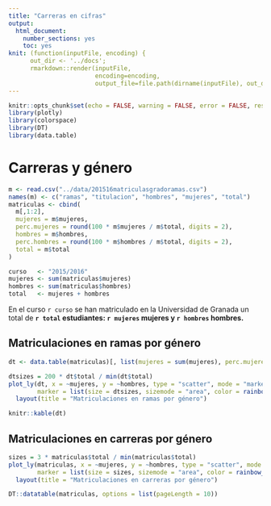 ```yaml
---
title: "Carreras en cifras"
output: 
  html_document: 
    number_sections: yes
    toc: yes
knit: (function(inputFile, encoding) { 
      out_dir <- '../docs';
      rmarkdown::render(inputFile,
                        encoding=encoding, 
                        output_file=file.path(dirname(inputFile), out_dir, 'carreras-genero.html')) })
---
```


<style>
#TOC { 
  border: 1px solid silver;
  margin: 1em 0;
  padding: 1em 0 0; 
}
</style>

```r
knitr::opts_chunk$set(echo = FALSE, warning = FALSE, error = FALSE, results = "markup")
library(plotly)
library(colorspace)
library(DT)
library(data.table)
```

# Carreras y género

```r
m <- read.csv("../data/201516matriculasgradoramas.csv")
names(m) <- c("ramas", "titulacion", "hombres", "mujeres", "total")
matriculas <- cbind(
  m[,1:2],
  mujeres = m$mujeres,
  perc.mujeres = round(100 * m$mujeres / m$total, digits = 2),
  hombres = m$hombres,
  perc.hombres = round(100 * m$hombres / m$total, digits = 2),
  total = m$total
)
```

```r
curso   <- "2015/2016"
mujeres <- sum(matriculas$mujeres)
hombres <- sum(matriculas$hombres)
total   <- mujeres + hombres
```
En el curso `r curso` se han matriculado en la Universidad de Granada un total de **`r total` estudiantes: `r mujeres` mujeres y `r hombres` hombres.**

## Matriculaciones en ramas por género

```r
dt <- data.table(matriculas)[, list(mujeres = sum(mujeres), perc.mujeres = mean(perc.mujeres), hombres = sum(hombres), perc.hombres = mean(perc.hombres), total = sum(total)), by=ramas]
```

```r
dtsizes = 200 * dt$total / min(dt$total)
plot_ly(dt, x = ~mujeres, y = ~hombres, type = "scatter", mode = "markers", text = ~ramas,
        marker = list(size = dtsizes, sizemode = "area", color = rainbow_hcl(length(dtsizes)))) %>%
  layout(title = "Matriculaciones en ramas por género")
```

```r
knitr::kable(dt)
```

## Matriculaciones en carreras por género

```r
sizes = 3 * matriculas$total / min(matriculas$total)
plot_ly(matriculas, x = ~mujeres, y = ~hombres, type = "scatter", mode = "markers", text = ~titulacion,
        marker = list(size = sizes, sizemode = "area", color = rainbow_hcl(length(sizes)))) %>%
  layout(title = "Matriculaciones en carreras por género")
```

```r
DT::datatable(matriculas, options = list(pageLength = 10))
```

